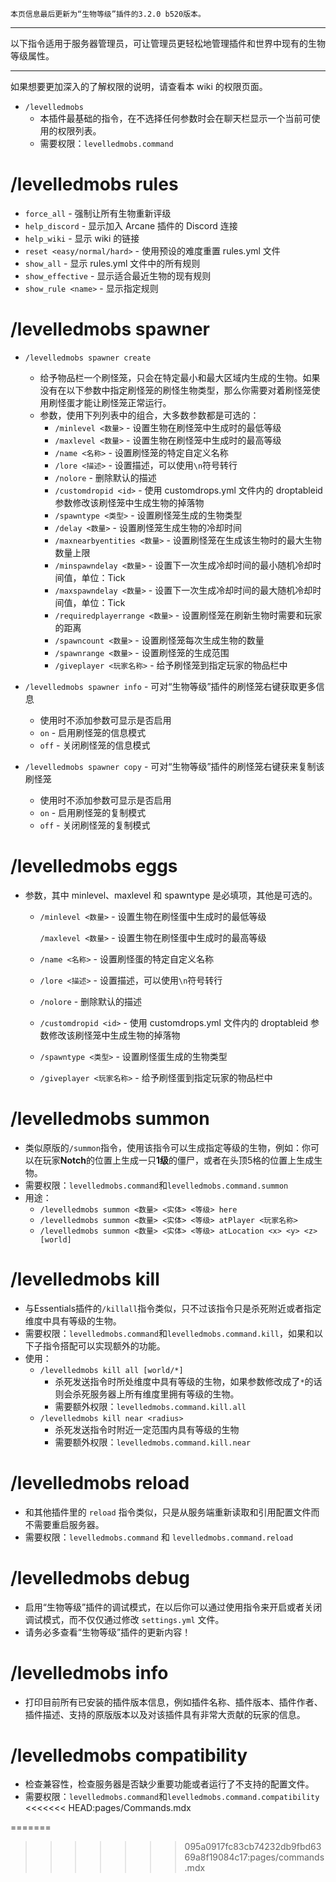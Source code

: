 ```
本页信息最后更新为“生物等级”插件的3.2.0 b520版本。
```

***

以下指令适用于服务器管理员，可让管理员更轻松地管理插件和世界中现有的生物等级属性。

***

如果想要更加深入的了解权限的说明，请查看本 wiki 的权限页面。

* `/levelledmobs`
  * 本插件最基础的指令，在不选择任何参数时会在聊天栏显示一个当前可使用的权限列表。
  * 需要权限：`levelledmobs.command`

# /levelledmobs rules
  * `force_all`                - 强制让所有生物重新评级
  * `help_discord`             - 显示加入 Arcane 插件的 Discord 连接
  * `help_wiki`                - 显示 wiki 的链接
  * `reset <easy/normal/hard>` - 使用预设的难度重置 rules.yml 文件
  * `show_all`                 - 显示 rules.yml 文件中的所有规则
  * `show_effective`           - 显示适合最近生物的现有规则
  * `show_rule <name>`         - 显示指定规则

# /levelledmobs spawner
* `/levelledmobs spawner create`
  * 给予物品栏一个刷怪笼，只会在特定最小和最大区域内生成的生物。如果没有在以下参数中指定刷怪笼的刷怪生物类型，那么你需要对着刷怪笼使用刷怪蛋才能让刷怪笼正常运行。
  * 参数，使用下列列表中的组合，大多数参数都是可选的：
    * `/minlevel <数量>`           - 设置生物在刷怪笼中生成时的最低等级
    * `/maxlevel <数量>`           - 设置生物在刷怪笼中生成时的最高等级
    * `/name <名称>`                 - 设置刷怪笼的特定自定义名称
    * `/lore <描述>`                 - 设置描述，可以使用`\n`符号转行
    * `/nolore`                      - 删除默认的描述
    * `/customdropid <id>`           - 使用 customdrops.yml 文件内的 droptableid 参数修改该刷怪笼中生成生物的掉落物
    * `/spawntype <类型>`            - 设置刷怪笼生成的生物类型
    * `/delay <数量>`               - 设置刷怪笼生成生物的冷却时间
    * `/maxnearbyentities <数量>`   - 设置刷怪笼在生成该生物时的最大生物数量上限
    * `/minspawndelay <数量>`       - 设置下一次生成冷却时间的最小随机冷却时间值，单位：Tick
    * `/maxspawndelay <数量>`       - 设置下一次生成冷却时间的最大随机冷却时间值，单位：Tick
    * `/requiredplayerrange <数量>` - 设置刷怪笼在刷新生物时需要和玩家的距离
    * `/spawncount <数量>`          - 设置刷怪笼每次生成生物的数量
    * `/spawnrange <数量>`          - 设置刷怪笼的生成范围
    * `/giveplayer <玩家名称>`          - 给予刷怪笼到指定玩家的物品栏中

* `/levelledmobs spawner info` - 可对“生物等级”插件的刷怪笼右键获取更多信息
    * 使用时不添加参数可显示是否启用
    * `on`  - 启用刷怪笼的信息模式
    * `off` - 关闭刷怪笼的信息模式

* `/levelledmobs spawner copy` - 可对“生物等级”插件的刷怪笼右键获来复制该刷怪笼
    * 使用时不添加参数可显示是否启用
    * `on`  - 启用刷怪笼的复制模式
    * `off` - 关闭刷怪笼的复制模式

# /levelledmobs eggs
  * 参数，其中 minlevel、maxlevel 和 spawntype 是必填项，其他是可选的。
    * `/minlevel <数量>`           - 设置生物在刷怪蛋中生成时的最低等级
    
      `/maxlevel <数量>`           - 设置生物在刷怪蛋中生成时的最高等级
    
    * `/name <名称>`                 - 设置刷怪蛋的特定自定义名称
    
    * `/lore <描述>`                 - 设置描述，可以使用`\n`符号转行
    
    * `/nolore`                      - 删除默认的描述
    
    * `/customdropid <id>`           - 使用 customdrops.yml 文件内的 droptableid 参数修改该刷怪笼中生成生物的掉落物
    
    * `/spawntype <类型>`            - 设置刷怪蛋生成的生物类型
    
    * `/giveplayer <玩家名称>`          - 给予刷怪蛋到指定玩家的物品栏中

# /levelledmobs summon
  * 类似原版的`/summon`指令，使用该指令可以生成指定等级的生物，例如：你可以在玩家**Notch**的位置上生成一只**1级**的僵尸，或者在头顶5格的位置上生成生物。
  * 需要权限：`levelledmobs.command`和`levelledmobs.command.summon`
  * 用途：
    * `/levelledmobs summon <数量> <实体> <等级> here`
    * `/levelledmobs summon <数量> <实体> <等级> atPlayer <玩家名称>`
    * `/levelledmobs summon <数量> <实体> <等级> atLocation <x> <y> <z> [world]`

# /levelledmobs kill
  * 与Essentials插件的`/killall`指令类似，只不过该指令只是杀死附近或者指定维度中具有等级的生物。
  * 需要权限：`levelledmobs.command`和`levelledmobs.command.kill`，如果和以下子指令搭配可以实现额外的功能。
  * 使用：
    * `/levelledmobs kill all [world/*]`
      * 杀死发送指令时所处维度中具有等级的生物，如果参数修改成了`*`的话则会杀死服务器上所有维度里拥有等级的生物。
      * 需要额外权限：`levelledmobs.command.kill.all`
    * `/levelledmobs kill near <radius>`
      * 杀死发送指令时附近一定范围内具有等级的生物
      * 需要额外权限：`levelledmobs.command.kill.near`

# /levelledmobs reload
  * 和其他插件里的 `reload` 指令类似，只是从服务端重新读取和引用配置文件而不需要重启服务器。
  * 需要权限：`levelledmobs.command` 和 `levelledmobs.command.reload`

# /levelledmobs debug
  * 启用“生物等级”插件的调试模式，在以后你可以通过使用指令来开启或者关闭调试模式，而不仅仅通过修改 `settings.yml` 文件。
  * 请务必多查看“生物等级”插件的更新内容！

# /levelledmobs info
  * 打印目前所有已安装的插件版本信息，例如插件名称、插件版本、插件作者、插件描述、支持的原版版本以及对该插件具有非常大贡献的玩家的信息。

# /levelledmobs compatibility
  * 检查兼容性，检查服务器是否缺少重要功能或者运行了不支持的配置文件。
  * 需要权限：`levelledmobs.command`和`levelledmobs.command.compatibility`
<<<<<<< HEAD:pages/Commands.mdx
  
=======
>>>>>>> 095a0917fc83cb74232db9fbd6369a8f19084c17:pages/commands.mdx
